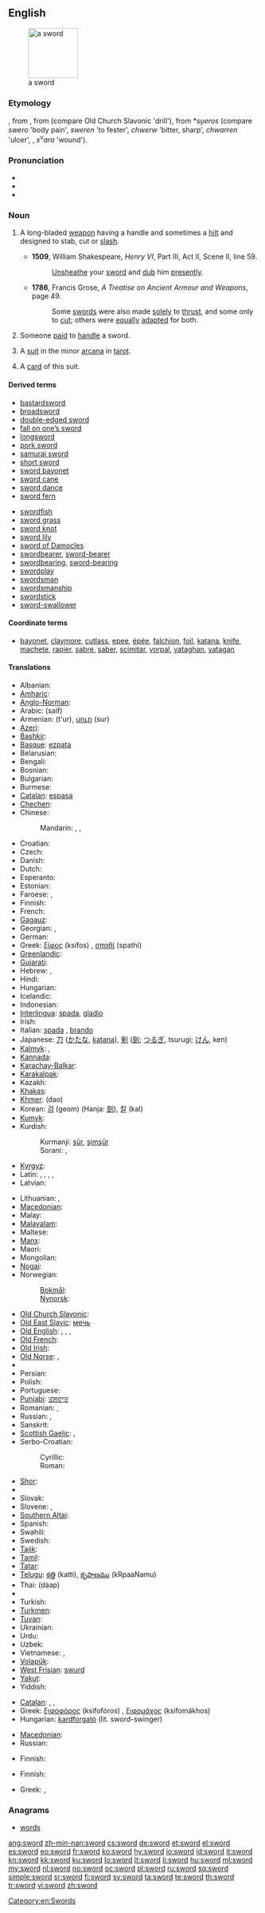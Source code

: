 {{slim-wikipedia|Sword (disambiguation)}}
{{also|s-word}}
==English==
[[Image:Estoque_1480_dC..jpg|thumb|right|100px|a sword]]

===Etymology===
{{etyl|ang|en}} {{term|sweord|lang=ang}}, from {{proto|Germanic|swerdan}}, from {{proto|Indo-European|su̯r̥dhom}} (compare Old Church Slavonic {{term|svĭrdĭlŭ}} 'drill'), from *''su̯eros'' (compare {{etyl|goh|-}} ''swero'' 'body pain', ''sweren'' 'to fester', {{etyl|cy|-}} ''chwerw'' 'bitter, sharp', ''chwarren'' 'ulcer', {{etyl|ru|-}} {{term|хворый|tr=xvóryj||sick|lang=ru}}, {{etyl|ae|-}} ''x<sup>v</sup>ara'' 'wound').
{{rfc|missing templates, too many visible cognates, PIE needed}}

===Pronunciation===
* {{IPA|/sɔːd/|/soʊrd/}}
* {{audio|en-us-sword.ogg|Audio (US)}}
* {{rhymes|ɔː(r)d}}

===Noun===
{{en-noun}}

# {{weaponry}} A long-bladed [[weapon]] having a handle and sometimes a [[hilt]] and designed to stab, cut or [[slash]]. <!-- This is encyclopedic: It was sheathed in a [[scabbard]]. It was originally a [[melée]] weapon that was used in serious combat, but now is mostly used in sports and for ceremonies, and is viewed as one of the most noble weapons.-->
#* '''1509''', William Shakespeare, ''Henry VI'', Part III, Act II, Scene II, line 59.
#*: [[unsheathe|Unsheathe]] your [[sword]] and [[dub]] him [[presently]].
#* '''1786''', Francis Grose, ''A Treatise on Ancient Armour and Weapons'', page 49.
#*: Some [[sword]]s were also made [[solely]] to [[thrust]], and some only to [[cut]]; others were [[equally]] [[adapt]]ed for both.
# Someone [[paid]] to [[handle]] a sword.
# {{context|tarot}} A [[suit]] in the minor [[arcana]] in [[tarot]].
# {{context|tarot}} A [[card]] of this suit.

====Derived terms====
{{rel-top|terms derived from ''sword'' (noun)''}}
* [[bastardsword]]
* [[broadsword]]
* [[double-edged sword]]
* [[fall on one's sword|fall on one’s sword]]
* [[longsword]]
* [[pork sword]]
* [[samurai sword]]
* [[short sword]]
* [[sword bayonet]]
* [[sword cane]]
* [[sword dance]]
* [[sword fern]]
{{rel-mid}}
* [[swordfish]]
* [[sword grass]]
* [[sword knot]]
* [[sword lily]]
* [[sword of Damocles]]
* [[swordbearer]], [[sword-bearer]]
* [[swordbearing]], [[sword-bearing]]
* [[swordplay]]
* [[swordsman]]
* [[swordsmanship]]
* [[swordstick]]
* [[sword-swallower]]
<!-- vorpal sword -->
{{rel-bottom}}

====Coordinate terms====
* {{sense|weaponry}} [[bayonet]], [[claymore]], [[cutlass]], [[epee]], [[épée]], [[falchion]], [[foil]], [[katana]], [[knife]], [[machete]], [[rapier]], [[sabre]], [[saber]], [[scimitar]], [[vorpal]], [[yataghan]], [[yatagan]]

====Translations====
{{trans-top|weapon}}
* Albanian: {{t-|sq|shpatë|xs=Albanian}} {{g|sq}}
* [[Amharic]]: {{t|am|ሰይፍ|tr=säyf|sc=Ethi}}
* [[Anglo-Norman]]: {{tø|xno|espee}}
* Arabic: {{Arab|[[سيف]]}} (saif) {{m}}
* Armenian: {{t-|hy|թուր}} (t'ur), [[սուր]] (sur)
* [[Azeri]]: {{t|az|qılınc|xs=Azeri}}
* [[Bashkir]]: {{tø|ba|ҡылыс|tr=qılıs|sc=Cyrl|xs=Bashkir}}
* [[Basque]]: [[ezpata]]
* Belarusian: {{t-|be|шабля|f|tr=šablja|xs=Belarusian}}
* Bengali: {{t|bn|অসি|tr=asi|sc=Beng}}
* Bosnian: {{t-|bs|mač|m}}
* Bulgarian: {{t+|bg|меч|m|tr=meč}}
* Burmese: {{t|my|ဓား|tr=da:|sc=Mymr}}
* [[Catalan]]: [[espasa]] {{f}}
* [[Chechen]]: {{tø|ce|гӀалакх|tr=ġalaq|sc=Cyrl}}
* Chinese:
*: Mandarin: {{t-|cmn|劍|sc=Hani}}, {{t-|cmn|剑|tr=jiàn|sc=Hani}}, {{t-|cmn|刀|tr=dāo|sc=Hani}}
* Croatian: {{t-|hr|mač|m}}
* Czech: {{t+|cs|meč|m}}
* Danish: {{t-|da|sværd|c}}
* Dutch: {{t+|nl|zwaard|n}}
* Esperanto: {{t-|eo|glavo|xs=Esperanto}}
* Estonian: {{t-|et|mõõk}}
* Faroese: {{t-|fo|svørð|n|xs=Faroese}}, {{qualifier|archaic}} {{t|fo|mæki|m}}
* Finnish: {{t+|fi|miekka}}
* French: {{t+|fr|épée|f}}
* [[Gagauz]]: {{tø|gag|kılıç}}
* Georgian: {{t-|ka|ხმალი|tr=xmali|sc=Geor|xs=Georgian}}, {{t-|ka|დაშნა|tr=dashna|sc=Geor|xs=Georgian}}
* German: {{t+|de|Schwert|n}}
* Greek: [[ξίφος]] (ksífos) {{n}}, [[σπαθί]] (spathí) {{n}}
* [[Greenlandic]]: {{t-|kl|pana|xs=Greenlandic}}
* [[Gujarati]]: {{t+|gu|તલવાર|sc=Gujr|xs=Gujarati}}
* Hebrew: {{t+|he|חרב|m|tr=kherev}}, {{t-|he|סיף|m|tr=sayif}}
* Hindi: {{t-|hi|तलवार|xs=Hindi}} {{g|hi}}
* Hungarian: {{t+|hu|kard}}
* Icelandic: {{t+|is|sverð|n}}
* Indonesian: {{t|id|pedang}}
* [[Interlingua]]: [[spada]], [[gladio]]
* Irish: {{t-|ga|claíomh|m|xs=Irish}}
* Italian: [[spada]] {{f}}, [[brando]] {{m}} {{italbrac|poetic}}
* Japanese: [[刀]] ([[かたな]], [[katana]]), [[剣]] ([[劍]]; [[つるぎ]], tsurugi; [[けん]], ken)
* [[Kalmyk]]: {{tø|xal|селм|tr=selm|sc=Cyrl}},  {{tø|xal|үлд|tr=üld|sc=Cyrl}}
* [[Kannada]]: {{t|kn|ಕತ್ತಿ|tr=katti|sc=Knda}}
* [[Karachay-Balkar]]: {{tø|krc|къылыч|tr=qılıç|sc=Cyrl}}
* [[Karakalpak]]: {{tø|kaa|qılısh}}
* Kazakh: {{t-|kk|қылыш|tr=qılış|sc=Cyrl|xs=Kazakh}}
* [[Khakas]]: {{tø|kjh|хылыс|tr=xılıs|sc=Cyrl}}
* [[Khmer]]: {{Khmr|[[ដាវ]]}} (dao)
* Korean: [[검]] (geom) (Hanja: [[劍#Korean|劍]]), [[칼]] (kal)<!--the latter seems to be a native word and therefore has no Hanja-->
* [[Kumyk]]: {{tø|kum|къылыч|tr=qılıç|sc=Cyrl}}
* Kurdish:
*: Kurmanji: [[şûr]], [[şimşûr]] {{g|ku}}
*: Sorani: {{t|ku|شمشێر|tr=shimshaer|sc=ku-Arab}}, {{t|ku|شێر|tr=shaer|sc=ku-Arab}}
* [[Kyrgyz]]: {{t|ky|кылыч|tr=qılıç|sc=Cyrl|xs=Kyrgyz}}
* Latin: {{t+|la|gladius|m}}, {{t-|la|spatha|f}}, {{t|la|ensis|m}}, {{t|la|machaera|f}}, {{t|la|ferrum|n}}
* Latvian: {{t-|lv|zobens|m|xs=Latvian}}
{{trans-mid}}
* Lithuanian: {{t+|lt|kalavijas|m|xs=Lithuanian}}, {{t|lt|kardas|m}}
* [[Macedonian]]: {{t-|mk|меч|m|tr=meč}}
* Malay: {{t|ms|pedang|xs=Malay}}
* [[Malayalam]]: {{t-|ml|വാള്|sc=Mlym|xs=Malayalam}}
* Maltese: {{t-|mt|sejf|m|xs=Maltese}}
* [[Manx]]: {{t-|gv|cliwe|f|xs=Manx}}
* Maori: {{t-|mi|hoari|xs=Maori}}
* Mongolian: {{t-|mn|сэлэм|tr=selem|sc=Cyrl|xs=Mongolian}}
* [[Nogai]]: {{tø|nog|кылыш|tr=qılış|sc=Cyrl}}
* Norwegian:
*: [[Bokmål]]: {{t+|no|sverd|n}}
*: [[Nynorsk]]: {{t-|nn|sverd|n|xs=Norwegian Nynorsk}}
* [[Old Church Slavonic]]: {{tø|cu|мєчь|m|tr=mečĭ|sc=Cyrs}}
* [[Old East Slavic]]: [[мечь]] {{m}}
* [[Old English]]: {{t-|ang|sweord|n|xs=Old English}}, {{t-|ang|bil|n|xs=Old English}}, {{t-|ang|mece|m|alt=mēċe|xs=Old English}}, {{t-|ang|secg|m|xs=Old English}}
* [[Old French]]: {{tø|fro|espee|f}}
* [[Old Irish]]: {{tø|sga|claideb|m|xs=Old Irish}}
* [[Old Norse]]: {{tø|non|mækir|m|xs=Old Norse}}, {{tø|non|sverð|n|xs=Old Norse}}
* {{trreq|or}}
* Persian: {{t+|fa|شمشیر|tr=šamšir|xs=Persian}}
* Polish: {{t+|pl|miecz|m}}
* Portuguese: {{t+|pt|espada|f}}
* [[Punjabi]]: [[ਤਲਵਾਰ]]
* Romanian: {{t+|ro|sabie|f}}, {{t+|ro|spadă|f}}
* Russian: {{t+|ru|меч|m|tr=meč}}, {{t+|ru|шпага|f|tr=špága}}
* Sanskrit: {{t-|sa|कृपाण|xs=Sanskrit}} {{g|sa}}
* [[Scottish Gaelic]]: {{t-|gd|claidheamh|m|xs=Scottish Gaelic}}, {{t-|gd|slòighre|f|xs=Scottish Gaelic}}
* Serbo-Croatian:
*: Cyrillic: {{t-|sh|мач|m|sc=Cyrl}}
*: Roman: {{t|sh|mač|m}}
* [[Shor]]: {{tø|cjs|қылыш|tr=qılış|sc=Cyrl}}
* {{trreq|si}}
* Slovak: {{t-|sk|meč|m}}
* Slovene: {{t+|sl|meč|m}}, {{t+|sl|sablja|f}}
* [[Southern Altai]]: {{tø|alt|кылыч|tr=qılıç|sc=Cyrl}}
* Spanish: {{t+|es|espada|f}}
* Swahili: {{t-|sw|upanga|xs=Swahili}}
* Swedish: {{t+|sv|svärd|n}}
* [[Tajik]]: {{t|tg|шамшир|tr=şamşir|sc=Cyrl|xs=Tajik}}
* [[Tamil]]: {{t+|ta|வாள்|xs=Tamil}}
* [[Tatar]]: {{t|tt|qılıç|xs=Tatar}}
* [[Telugu]]: [[కత్తి]] (katti), [[కృపాణము]] (kRpaaNamu)
* Thai: {{Thai|[[ดาบ]]}} (dàap)
* {{trreq|bo}}
* Turkish: {{t+|tr|kılıç}}
* [[Turkmen]]: {{t-|tk|gylyç|xs=Turkmen}}
* [[Tuvan]]: {{tø|tyv|хылыш|tr=xılış|sc=Cyrl}}
* Ukrainian: {{t-|uk|меч|m|tr=mech|xs=Ukrainian}}
* Urdu: {{t|ur|تلوار|tr=talvār|sc=ur-Arab}}
* Uzbek: {{t-|uz|qilich|xs=Uzbek}}
* Vietnamese: {{t+|vi|gươm|xs=Vietnamese}}, {{t+|vi|kiếm|xs=Vietnamese}}
* [[Volapük]]: {{t+|vo|gläv|xs=Volapük}}
* [[West Frisian]]: [[swurd]] {{n}}
* [[Yakut]]: {{tø|sah|кылыс|tr=kılıs|sc=Cyrl}}
* Yiddish: {{t-|yi|שווערד|f|tr=shverd, schwerd|xs=Yiddish}}
{{trans-bottom}}

{{trans-top|one who handles a sword}}
* [[Catalan]]: {{t|ca|espadachí|m}}, {{t|ca|espadachina|f}}, {{t+|ca|espasa|m|f}}
* Greek: [[ξιφοφόρος]] (ksifofóros) {{m}}, [[ξιφομάχος]] (ksifomákhos) {{m}}
* Hungarian: [[kardforgató]] (lit. sword-swinger)
{{trans-mid}}
* [[Macedonian]]: {{t-|mk|мечувалец|m|tr=mečuválec}}
* Russian: {{t|ru|меченосец|m|tr=mečenósec|sc=Cyrl}}
{{trans-bottom}}

{{trans-top|suit in tarot}}
* Finnish: {{t-|fi|miekat|p}}
{{trans-mid}}
{{trans-bottom}}

{{trans-top|card of this suit}}
* Finnish: {{t+|fi|miekka}}
{{trans-mid}}
* Greek: {{t+|el|σπαθί|n}}, {{t+|el|σπαθιά|p}}
{{trans-bottom}}

===Anagrams===
* [[words]]

[[Category:en:Swords]]

[[ang:sword]]
[[zh-min-nan:sword]]
[[cs:sword]]
[[de:sword]]
[[et:sword]]
[[el:sword]]
[[es:sword]]
[[eo:sword]]
[[fr:sword]]
[[ko:sword]]
[[hy:sword]]
[[io:sword]]
[[id:sword]]
[[it:sword]]
[[kn:sword]]
[[kk:sword]]
[[ku:sword]]
[[lo:sword]]
[[lt:sword]]
[[li:sword]]
[[hu:sword]]
[[ml:sword]]
[[my:sword]]
[[nl:sword]]
[[no:sword]]
[[oc:sword]]
[[pl:sword]]
[[ru:sword]]
[[sq:sword]]
[[simple:sword]]
[[sr:sword]]
[[fi:sword]]
[[sv:sword]]
[[ta:sword]]
[[te:sword]]
[[th:sword]]
[[tr:sword]]
[[vi:sword]]
[[zh:sword]]